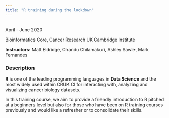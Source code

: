 ```yaml
---
title: "R training during the lockdown"
---
```


<br/>
April - June 2020

Bioinformatics Core, Cancer Research UK Cambridge Institute

**Instructors:** Matt Eldridge, Chandu Chilamakuri, Ashley Sawle, Mark Fernandes
<br/>

### Description

**R** is one of the leading programming languages in **Data Science** and the
most widely used within CRUK CI for interacting with, analyzing and visualizing
cancer biology datasets.

In this training course, we aim to provide a friendly introduction to R pitched
at a beginners level but also for those who have been on R training courses
previously and would like a refresher or to consolidate their skills.
